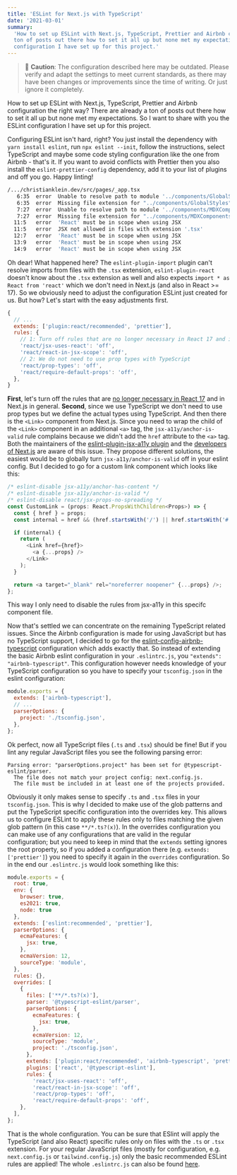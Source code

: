 ```yaml
---
title: 'ESLint for Next.js with TypeScript'
date: '2021-03-01'
summary:
  'How to set up ESLint with Next.js, TypeScript, Prettier and Airbnb configuration the right way? There are already a
  ton of posts out there how to set it all up but none met my expectations. So I want to share with you the ESLint
  configuration I have set up for this project.'
---
```


> 🚨 **Caution**: The configuration described here may be outdated. Please verify and adapt the settings to meet current standards, as there may have been changes or improvements since the time of writing. Or just ignore it completely.

How to set up ESLint with Next.js, TypeScript, Prettier and Airbnb configuration the right way? There are already a ton
of posts out there how to set it all up but none met my expectations. So I want to share with you the ESLint
configuration I have set up for this project.

Configuring ESLint isn't hard, right? You just install the dependency with `yarn install eslint`, run
`npx eslint --init`, follow the instructions, select TypeScript and maybe some code styling configuration like the one
from Airbnb - that's it. If you want to avoid conflicts with Prettier then you also install the `eslint-prettier-config`
dependency, add it to your list of plugins and off you go. Happy linting!

```bash
/.../christianklein.dev/src/pages/_app.tsx
   6:35  error  Unable to resolve path to module '../components/GlobalStyles'   import/no-unresolved
   6:35  error  Missing file extension for "../components/GlobalStyles"         import/extensions
   7:27  error  Unable to resolve path to module '../components/MDXComponents'  import/no-unresolved
   7:27  error  Missing file extension for "../components/MDXComponents"        import/extensions
  11:5   error  'React' must be in scope when using JSX                         react/react-in-jsx-scope
  11:5   error  JSX not allowed in files with extension '.tsx'                  react/jsx-filename-extension
  12:7   error  'React' must be in scope when using JSX                         react/react-in-jsx-scope
  13:9   error  'React' must be in scope when using JSX                         react/react-in-jsx-scope
  14:9   error  'React' must be in scope when using JSX                         react/react-in-jsx-scope
```

Oh dear! What happened here? The `eslint-plugin-import` plugin can't resolve imports from files with the `.tsx`
extension, `eslint-plugin-react` doesn't know about the `.tsx` extension as well and also expects
`import * as React from 'react'` which we don't need in Next.js (and also in React >= 17). So we obviously need to
adjust the configuration ESLint just created for us. But how? Let's start with the easy adjustments first.

```js
{
  // ...
  extends: ['plugin:react/recommended', 'prettier'],
  rules: {
    // 1: Turn off rules that are no longer necessary in React 17 and in Next.js
    'react/jsx-uses-react': 'off',
    'react/react-in-jsx-scope': 'off',
    // 2: We do not need to use prop types with TypeScript
    'react/prop-types': 'off',
    'react/require-default-props': 'off',
  },
}
```

**First**, let's turn off the rules that are
[no longer necessary in React 17](https://reactjs.org/blog/2020/09/22/introducing-the-new-jsx-transform.html#eslint) and
in Next.js in general. **Second**, since we use TypeScript we don't need to use prop types but we define the actual
types using TypeScript. And then there is the `<Link>` component from Next.js. Since you need to wrap the child of the
`<Link>` component in an additional `<a>` tag, the `jsx-a11y/anchor-is-valid` rule complains because we didn't add the
`href` attribute to the `<a>` tag. Both the maintainers of the
[eslint-plugin-jsx-a11y plugin](https://github.com/jsx-eslint/eslint-plugin-jsx-a11y/blob/master/docs/rules/anchor-is-valid.md#case-i-use-nextjs-and-im-getting-this-error-inside-of-links)
and the [developers of Next.js](https://github.com/vercel/next.js/issues/5533#issuecomment-760776479) are aware of this
issue. They propose different solutions, the easiest would be to globally turn `jsx-a11y/anchor-is-valid` off in your
eslint config. But I decided to go for a custom link component which looks like this:

```js
/* eslint-disable jsx-a11y/anchor-has-content */
/* eslint-disable jsx-a11y/anchor-is-valid */
/* eslint-disable react/jsx-props-no-spreading */
const CustomLink = (props: React.PropsWithChildren<Props>) => {
  const { href } = props;
  const internal = href && (href.startsWith('/') || href.startsWith('#'));

  if (internal) {
    return (
      <Link href={href}>
        <a {...props} />
      </Link>
    );
  }

  return <a target="_blank" rel="noreferrer noopener" {...props} />;
};
```

This way I only need to disable the rules from jsx-a11y in this specifc component file.

Now that's settled we can concentrate on the remaining TypeScript related issues. Since the Airbnb configuration is made
for using JavaScript but has no TypeScript support, I decided to go for the
[eslint-config-airbnb-typescript](https://www.npmjs.com/package/eslint-config-airbnb-typescript) configuration which
adds exactly that. So instead of extending the basic Airbnb eslint configuration in your `.eslintrc.js`, you
`"extends": "airbnb-typescript"`. This configuration however needs knowledge of your TypeScript configuration so you
have to specify your `tsconfig.json` in the eslint configuration:

```js
module.exports = {
  extends: ['airbnb-typescript'],
  // ...
  parserOptions: {
    project: './tsconfig.json',
  },
};
```

Ok perfect, now all TypeScript files (`.ts` and `.tsx`) should be fine! But if you lint any regular JavaScript files you
see the following parsing error:

```
Parsing error: "parserOptions.project" has been set for @typescript-eslint/parser.
  The file does not match your project config: next.config.js.
  The file must be included in at least one of the projects provided.
```

Obviously it only makes sense to specify `.ts` and `.tsx` files in your `tsconfig.json`. This is why I decided to make
use of the glob patterns and put the TypeScript specific configuration into the overrides key. This allows us to
configure ESLint to apply these rules only to files matching the given glob pattern (in this case `**/*.ts?(x)`). In the
overrides configuration you can make use of any configurations that are valid in the regular configuration; but you need
to keep in mind that the `extends` setting ignores the root property, so if you added a configuration there (e.g.
`extends: ['prettier']`) you need to specify it again in the `overrides` configuration. So in the end our `.eslintrc.js`
would look something like this:

```js
module.exports = {
  root: true,
  env: {
    browser: true,
    es2021: true,
    node: true
  },
  extends: ['eslint:recommended', 'prettier'],
  parserOptions: {
    ecmaFeatures: {
      jsx: true,
    },
    ecmaVersion: 12,
    sourceType: 'module',
  },
  rules: {},
  overrides: [
    {
      files: ['**/*.ts?(x)'],
      parser: '@typescript-eslint/parser',
      parserOptions: {
        ecmaFeatures: {
          jsx: true,
        },
        ecmaVersion: 12,
        sourceType: 'module',
        project: './tsconfig.json',
      },
      extends: ['plugin:react/recommended', 'airbnb-typescript', 'prettier'],
      plugins: ['react', '@typescript-eslint'],
      rules: {
        'react/jsx-uses-react': 'off',
        'react/react-in-jsx-scope': 'off',
        'react/prop-types': 'off',
        'react/require-default-props': 'off',
    },
  ],
};
```

That is the whole configuration. You can be sure that ESlint will apply the TypeScript (and also React) specific rules
only on files with the `.ts` or `.tsx` extension. For your regular JavaScript files (mostly for configuration, e.g.
`next.config.js` or `tailwind.config.js`) only the basic recommended ESLint rules are applied! The whole `.eslintrc.js`
can also be found [here](https://github.com/chrstnkl/next-twin-starter/blob/main/.eslintrc.js).
